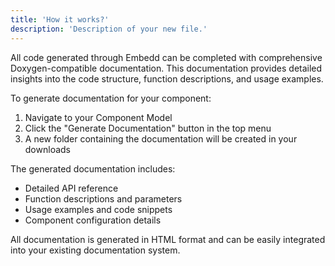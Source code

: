 ```yaml
---
title: 'How it works?'
description: 'Description of your new file.'
---
```


All code generated through Embedd can be completed with comprehensive Doxygen-compatible documentation. This documentation provides detailed insights into the code structure, function descriptions, and usage examples.

To generate documentation for your component:

1. Navigate to your Component Model
2. Click the "Generate Documentation" button in the top menu
3. A new folder containing the documentation will be created in your downloads

The generated documentation includes:

- Detailed API reference
- Function descriptions and parameters
- Usage examples and code snippets
- Component configuration details

All documentation is generated in HTML format and can be easily integrated into your existing documentation system.